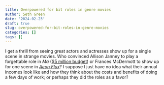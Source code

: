 ```yaml
---
title: Overpowered for bit roles in genre movies
author: Seth Green
date: '2024-02-23'
draft: true
slug: overpowered-for-bit-roles-in-genre-movies
categories: []
tags: []
---
```


I get a thrill from seeing great actors and actresses show up for a single scene in strange movies. Who convinced Allison Janney to play a forgettable role in _Ma_ ([$5 million budget](https://www.the-numbers.com/movie/Ma-(2019)#tab=summary)) or Frances McDermott to show up for one scene in [_Aeon Flux_](https://en.wikipedia.org/wiki/%C3%86on_Flux_(film))? I suppose I just have no idea what their annual incomes look like and how they think about the costs and benefits of doing a few days of work; or perhaps they did the roles as a favor? 
